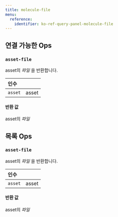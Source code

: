 ```yaml
---
title: molecule-file
menu:
  reference:
    identifier: ko-ref-query-panel-molecule-file
---
```


## 연결 가능한 Ops
<h3 id="asset-file"><code>asset-file</code></h3>

asset의 _파일_ 을 반환합니다.

| 인수 |  |
| :--- | :--- |
| `asset` | asset |

#### 반환 값
asset의 _파일_


## 목록 Ops
<h3 id="asset-file"><code>asset-file</code></h3>

asset의 _파일_ 을 반환합니다.

| 인수 |  |
| :--- | :--- |
| `asset` | asset |

#### 반환 값
asset의 _파일_
